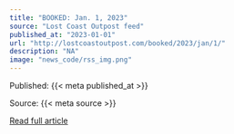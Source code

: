 ```yaml
---
title: "BOOKED: Jan. 1, 2023"
source: "Lost Coast Outpost feed"
published_at: "2023-01-01"
url: "http://lostcoastoutpost.com/booked/2023/jan/1/"
description: "NA"
image: "news_code/rss_img.png"
---
```



  Published: {{< meta published_at >}}
  

  Source: {{< meta source >}}
  

  [Read full article]({{< meta url >}})
  

